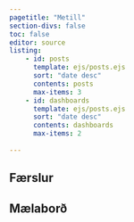 ```yaml
---
pagetitle: "Metill"
section-divs: false
toc: false
editor: source
listing:
    - id: posts
      template: ejs/posts.ejs
      sort: "date desc"
      contents: posts
      max-items: 3
    - id: dashboards
      template: ejs/posts.ejs
      sort: "date desc"
      contents: dashboards
      max-items: 2
        
---
```



## Færslur


::: {#posts .column-screen-inset}

:::

## Mælaborð

::: {#dashboards .column-page}

:::


